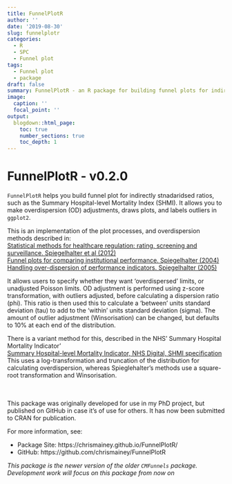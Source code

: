 ```yaml
---
title: FunnelPlotR
author: ''
date: '2019-08-30'
slug: funnelplotr
categories:
  - R
  - SPC
  - Funnel plot
tags:
  - Funnel plot
  - package
draft: false
summary: FunnelPlotR - an R package for building funnel plots for indirectly standardised ratios
image:
  caption: ''
  focal_point: ''
output:
  blogdown::html_page:
    toc: true
    number_sections: true
    toc_depth: 1
---
```


# FunnelPlotR - v0.2.0 


`FunnelPlotR` helps you build funnel plot for indirectly stnadaridsed ratios, such as the Summary Hospital-level Mortality Index (SHMI).  It allows you to make overdispersion (OD) adjustments, draws plots, and labels outliers in `ggplot2`.

This is an implementation of the plot processes, and overdispersion methods described in:<br>
[Statistical methods for healthcare regulation: rating, screening and surveillance. Spiegelhalter et al (2012)](https://rss.onlinelibrary.wiley.com/doi/full/10.1111/j.1467-985X.2011.01010.x)<br>
[Funnel plots for comparing institutional performance. Spiegelhalter (2004)](https://onlinelibrary.wiley.com/doi/10.1002/sim.1970)<br>
[Handling over-dispersion of performance indicators. Spiegelhalter (2005)](https://qualitysafety.bmj.com/content/14/5/347)<br>
    
It allows users to specify whether they want 'overdispersed' limits, or unadjusted Poisson limits.  OD adjustment is performed using z-score transformation, with outliers adjusted, before calculating a dispersion ratio (phi).  This ratio is then used this to calculate a 'between' units standard deviation (tau) to add to the 'within' units standard deviation (sigma).  The amount of outlier adjustment (Winsorisation) can be changed, but defaults to 10% at each end of the distribution.

There is a variant method for this, described in the NHS' Summary Hospital Mortality Indicator'<br>
[Summary Hospital-level Mortality Indicator, NHS Digital, SHMI specification](https://digital.nhs.uk/data-and-information/publications/ci-hub/summary-hospital-level-mortality-indicator-shmi) <br>
This uses a log-transformation and truncation of the distribution for calculating overdispersion, whereas Spieglehalter's methods use a square-root transformation and Winsorisation.

<br><br>
This package was originally developed for use in my PhD project, but published on GitHub in case it's of use for others.  It has now been submitted to CRAN for publication.


For more information, see:

- Package Site: https://chrismainey.github.io/FunnelPlotR/
- GitHub: https://github.com/chrismainey/FunnelPlotR


_This package is the newer version of the older `CMFunnels` package. Development work will focus on this package from now on _